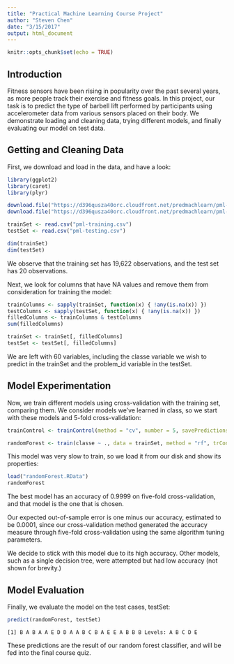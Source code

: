 ```yaml
---
title: "Practical Machine Learning Course Project"
author: "Steven Chen"
date: "3/15/2017"
output: html_document
---
```


```r
knitr::opts_chunk$set(echo = TRUE)
```

## Introduction

Fitness sensors have been rising in popularity over the past several years, as more people track their exercise and fitness goals. In this project, our task is to predict the type of barbell lift performed by participants using accelerometer data from various sensors placed on their body. We demonstrate loading and cleaning data, trying different models, and finally evaluating our model on test data.

## Getting and Cleaning Data

First, we download and load in the data, and have a look:

```r
library(ggplot2)
library(caret)
library(plyr)

download.file("https://d396qusza40orc.cloudfront.net/predmachlearn/pml-training.csv", "pml-training.csv")
download.file("https://d396qusza40orc.cloudfront.net/predmachlearn/pml-testing.csv", "pml-testing.csv")

trainSet <- read.csv("pml-training.csv")
testSet <- read.csv("pml-testing.csv")

dim(trainSet)
dim(testSet)
```

We observe that the training set has 19,622 observations, and the test set has 20 observations.

Next, we look for columns that have NA values and remove them from consideration for training the model:

```r
trainColumns <- sapply(trainSet, function(x) { !any(is.na(x)) })
testColumns <- sapply(testSet, function(x) { !any(is.na(x)) })
filledColumns <- trainColumns & testColumns
sum(filledColumns)

trainSet <- trainSet[, filledColumns]
testSet <- testSet[, filledColumns]
```

We are left with 60 variables, including the classe variable we wish to predict in the trainSet and the problem_id variable in the testSet.

## Model Experimentation

Now, we train different models using cross-validation with the training set, comparing them. We consider models we've learned in class, so we start with these models and 5-fold cross-validation:

```r
trainControl <- trainControl(method = "cv", number = 5, savePredictions = TRUE)

randomForest <- train(classe ~ ., data = trainSet, method = "rf", trControl = trainControl)
```

This model was very slow to train, so we load it from our disk and show its properties:

```r
load("randomForest.RData")
randomForest
```

The best model has an accuracy of 0.9999 on five-fold cross-validation, and that model is the one that is chosen.

Our expected out-of-sample error is one minus our accuracy, estimated to be 0.0001, since our cross-validation method generated the accuracy measure through five-fold cross-validation using the same algorithm tuning parameters.

We decide to stick with this model due to its high accuracy. Other models, such as a single decision tree, were attempted but had low accuracy (not shown for brevity.)

## Model Evaluation

Finally, we evaluate the model on the test cases, testSet:

```r
predict(randomForest, testSet)
```

`
[1] B A B A A E D D A A B C B A E E A B B B
Levels: A B C D E
`

These predictions are the result of our random forest classifier, and will be fed into the final course quiz.